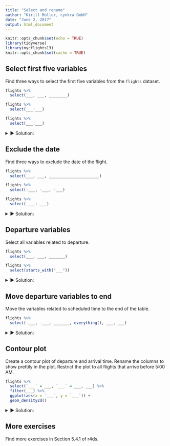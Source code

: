 ```yaml
---
title: "Select and rename"
author: "Kirill Müller, cynkra GmbH"
date: "June 2, 2017"
output: html_document
---
```


```r
knitr::opts_chunk$set(echo = TRUE)
library(tidyverse)
library(nycflights13)
knitr::opts_chunk$set(cache = TRUE)
```

## Select first five variables

Find three ways to select the first five variables from the `flights` dataset.

```r
flights %>% 
  select(___, ___, ________)

flights %>% 
  select(___:___)

flights %>% 
  select(___:___)
```

<details>
<summary>&#x25BA; Solution:</summary>
```r
flights %>%
  select(year, month, day, dep_time, sched_dep_time)
```

```r
flights %>%
  select(year:sched_dep_time)
```

```r
## Numeric indexes work, too

flights %>%
  select(1:5)
```
</details>

## Exclude the date

Find three ways to exclude the date of the flight.

```r
flights %>% 
  select(___, ___, ______________________)

flights %>% 
  select(-___, -___, -___)

flights %>% 
  select(-___:-___)
```

<details>
<summary>&#x25BA; Solution:</summary>
```r
flights %>%
  select(-year, -month, -day)
```

```r
flights %>%
  select(-year:-day)
```

```r
## Numeric indexes work, too

flights %>%
  select(-1:-3)
```
</details>

## Departure variables

Select all variables related to departure.

```r
flights %>% 
  select(___, ___, _______)

flights %>% 
  select(starts_with("___"))
```

<details>
<summary>&#x25BA; Solution:</summary>
```r
## contains()

flights %>% 
  select(contains("dep_"))
```
</details>

## Move departure variables to end

Move the variables related to scheduled time to the end of the table.

```r
flights %>% 
  select(-___, -___, _______, everything(), ___, ___)
```

<details>
<summary>&#x25BA; Solution:</summary>
```r
## everything()

flights %>%
  select(-contains("dep_"), everything(), contains("dep_"))
```
</details>

## Contour plot

Create a contour plot of departure and arrival time. Rename the columns to show prettily in the plot. Restrict the plot to all flights that arrive before 5:00 AM.

```r
flights %>%
  select(`___` = ___, `___` = ___, ___) %>%
  filter(___) %>%
  ggplot(aes(x = `___`, y = `___`)) +
  geom_density2d()
```

<details>
<summary>&#x25BA; Solution:</summary>
```r
## Overriding label names

flights %>% 
  ggplot() +
  geom_density2d(aes(dep_time, arr_time)) +
  scale_x_continuous(name = "Departure time") +
  scale_x_continuous(name = "Arrival time")
```

```r
## Renaming in the data

flights %>% 
  rename(`Departure time` = dep_time) %>%
  rename(`Arrival time` = arr_time) %>%
  ggplot() +
  geom_density2d(aes(`Departure time`, `Arrival time`))
```

```r
flights %>% 
  filter(arr_time < 500) %>%
  rename(`Departure time` = dep_time) %>%
  rename(`Arrival time` = arr_time) %>%
  ggplot() +
  geom_density2d(aes(`Departure time`, `Arrival time`))
```

```r
## Use coord_fixed() for fixing axes
flights %>% 
  filter(arr_time < 500) %>%
  rename(`Departure time` = dep_time) %>%
  rename(`Arrival time` = arr_time) %>%
  ggplot() +
  geom_density2d(aes(`Departure time`, `Arrival time`)) +
  coord_fixed()
```
</details>

## More exercises

Find more exercises in Section 5.4.1 of r4ds.
